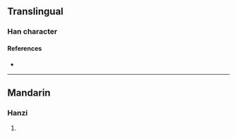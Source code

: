 {{character info/new}}
==Translingual==

===Han character===
{{Han char|rn=86|rad=火|as=10|sn=14|four=|canj=FPUU|ids=⿰火芻}}

====References====
* {{Han ref|kx=0678.230|dkj=19270|hdz=32224.050|uh=717C|ud=29052}}

----

==Mandarin==

===Hanzi===
{{cmn-hanzi|pin=[[chǎo]] ([[chao3]])|wg=ch'ao<sup>3</sup>}}

# {{defn|lang=cmn|sort=火10}}